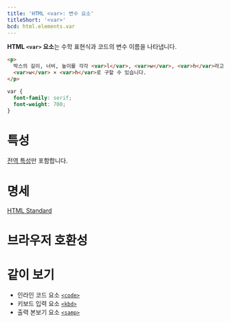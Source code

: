 ```yaml
---
title: 'HTML <var>: 변수 요소'
titleShort: '<var>'
bcd: html.elements.var
---
```


**HTML `<var>` 요소**는 수학 표현식과 코드의 변수 이름을 나타냅니다.

```html hidden name=demo
<p>
  박스의 길이, 너비, 높이를 각각 <var>l</var>, <var>w</var>, <var>h</var>라고 할 때, 박스의 부피는 <var>l</var> ×
  <var>w</var> × <var>h</var>로 구할 수 있습니다.
</p>
```

```css hidden name=demo
var {
  font-family: serif;
  font-weight: 700;
}
```

<LiveExample height={180} lang="html" name="demo" />

# 특성

[전역 특성](/docs/Web/HTML/Global_attributes)만 포함합니다.

# 명세

[HTML Standard](https://html.spec.whatwg.org/multipage/text-level-semantics.html#the-var-element)

# 브라우저 호환성

<BrowserCompat data={props.bcd} />

# 같이 보기

- 인라인 코드 요소 [`<code>`](./code)
- 키보드 입력 요소 [`<kbd>`](./kbd)
- 출력 본보기 요소 [`<samp>`](./samp)
